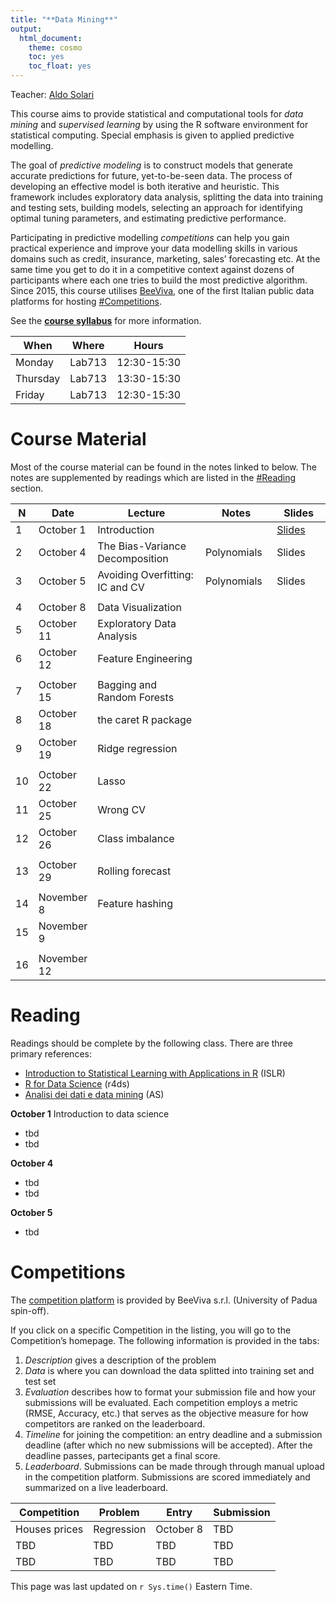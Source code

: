 ```yaml
---
title: "**Data Mining**"
output:
  html_document:
    theme: cosmo
    toc: yes
    toc_float: yes
---
```


Teacher: [Aldo Solari](https://aldosolari.github.io/)

This course aims to provide statistical and computational tools for *data mining* and *supervised learning* by using the R software environment for statistical computing. Special emphasis is given to applied predictive modelling. 

The goal of *predictive modeling* is to construct models that generate accurate predictions for future, yet-to-be-seen data. The process of developing an effective model is both iterative and heuristic. This framework includes exploratory data analysis, splitting the data into training and testing sets, building models, selecting an approach for identifying optimal tuning parameters, and estimating predictive performance.

Participating in predictive modelling *competitions* can help you gain practical experience and  improve your data modelling skills in various domains such as credit, insurance, marketing, sales' forecasting etc.  At the same time you get to do it in a competitive context against dozens of participants where each one tries to build the most predictive algorithm. Since 2015, this course utilises [BeeViva](http://www.bee-viva.com/competitions), one of the first Italian public data platforms for hosting [#Competitions](#competitions). 

See the **[course syllabus](https://aldosolari.github.io/DM/syllabus/syllabus.html)** for more information. 

| When | Where | Hours |
|---|---|----|
| Monday | Lab713 | 12:30-15:30 |
| Thursday | Lab713 | 13:30-15:30|
| Friday | Lab713 | 12:30-15:30|

# **Course Material**

Most of the course material can be found in the notes linked to below. The notes are supplemented by readings which are listed in the [#Reading](#reading) section.

| N | Date |  Lecture    | Notes | Slides|
|--|--|--------------|--------|-------|
| 1 | October 1 | Introduction |  | [Slides](https://github.com/aldosolari/DM/1_intro/1_intro.html) |
| 2 | October 4 | The Bias-Variance Decomposition | Polynomials | Slides |
| 3 | October 5  | Avoiding Overfitting: IC and CV | Polynomials | Slides |
|  |  |  |  | | |
| 4 | October 8 | Data Visualization | | |
| 5 | October 11| Exploratory Data Analysis |  |
| 6 | October 12 | Feature Engineering | |
|  |  |  |  | | |
| 7 | October 15 | Bagging and Random Forests | | |
| 8 | October 18 | the caret R package| |
| 9 | October 19 | Ridge regression | | |
|  |  |  |  | | |
| 10 | October 22 | Lasso | | |
| 11 | October 25 | Wrong CV | |
| 12 | October 26 | Class imbalance | |
|  |  |  |  | | |
| 13 | October 29 | Rolling forecast | |
|  |  |  |  | | |
| 14 | November 8 | Feature hashing |
| 15 | November 9 | | |
|  |  |  |  | | |
| 16 | November 12 | | |



    

# **Reading**

Readings should be complete by the following class. There are three primary references:

- [Introduction to Statistical Learning with Applications in R](http://www-bcf.usc.edu/~gareth/ISL/) (ISLR)
- [R for Data Science](http://r4ds.had.co.nz/) (r4ds)
- [Analisi dei dati e data mining](http://azzalini.stat.unipd.it/Book-DM/index.html) (AS)

**October 1** Introduction to data science

- tbd
- tbd


**October 4**

- tbd 
- tbd


**October 5**

- tbd


# **Competitions**

The [competition platform](http://www.bee-viva.com/competitions) is provided by BeeViva s.r.l. (University of Padua spin-off).

If you click on a specific Competition in the listing, you will go to the Competition's homepage. The following information is provided in the tabs:

1. *Description* gives a description of the problem
2. *Data* is where you can download the data splitted into training set and test set
3. *Evaluation* describes how to format your submission file and how your submissions will be evaluated. Each competition employs a metric (RMSE, Accuracy, etc.) that serves as the objective measure for how competitors are ranked on the leaderboard.
4. *Timeline* for joining the competition: an entry deadline and a submission deadline (after which no new submissions will be accepted). After the deadline passes, partecipants get a final score.
5. *Leaderboard*. Submissions can be made through through manual upload in the competition platform. Submissions are scored immediately and summarized on a live leaderboard.


| Competition | Problem | Entry | Submission | 
|---|---|----|----|
| Houses prices | Regression | October 8 | TBD  |
| TBD | TBD | TBD | TBD  |
| TBD | TBD | TBD | TBD  |


This page was last updated on `r Sys.time()` Eastern Time.

